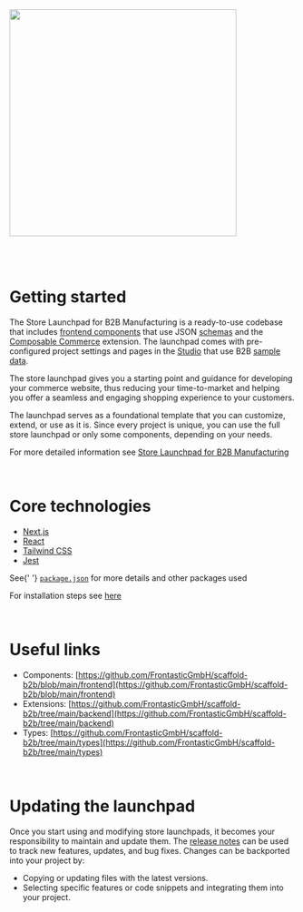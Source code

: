 
<Meta title="Introduction" />

<div data-theme="default">
  <img src="https://res.cloudinary.com/dlwdq84ig/image/upload/w_1920,q_auto,c_scale/nz78gy0oae137a4ig2fz" width="400" />

  <br />

  <br />

  <br />

  <br />

  # Getting started

  The Store Launchpad for B2B Manufacturing is a ready-to-use codebase that includes [frontend components](https://docs.commercetools.com/frontend-getting-started/development-concepts#components) that use JSON [schemas](https://docs.commercetools.com/frontend-development/schemas) and the [Composable Commerce](https://docs.commercetools.com/frontend-development/using-the-commercetools-extension) extension. The launchpad comes with pre-configured project settings and pages in the [Studio](https://docs.commercetools.com/frontend-studio/) that use B2B [sample data](https://docs.commercetools.com/getting-started/explore-b2b-sample-data).

  The store launchpad gives you a starting point and guidance for developing your commerce website, thus reducing your time-to-market and helping you offer a seamless and engaging shopping experience to your customers.

  The launchpad serves as a foundational template that you can customize, extend, or use as it is. Since every project is unique, you can use the full store launchpad or only some components, depending on your needs.

  For more detailed information see [Store Launchpad for B2B Manufacturing](https://docs.commercetools.com/frontend-development/b2b-store-launchpad-overview)

  <br />

  # Core technologies

  * [Next.js](https://nextjs.org/)
  * [React](https://react.dev/)
  * [Tailwind CSS](https://tailwindcss.com/)
  * [Jest](https://jestjs.io/)

  See{' '} [`package.json`](https://github.com/FrontasticGmbH/scaffold-b2b/blob/main/frontend/package.json) for more details and other packages used

  For installation steps see [here](https://github.com/FrontasticGmbH/scaffold-b2b/tree/main/frontend/?tab=readme-ov-file#store-launchpad-for-b2b-nextjs-starter)

  <br />

  # Useful links

  * Components: [https://github.com/FrontasticGmbH/scaffold-b2b/blob/main/frontend](https://github.com/FrontasticGmbH/scaffold-b2b/blob/main/frontend)
  * Extensions: [https://github.com/FrontasticGmbH/scaffold-b2b/tree/main/backend](https://github.com/FrontasticGmbH/scaffold-b2b/tree/main/backend)
  * Types: [https://github.com/FrontasticGmbH/scaffold-b2b/tree/main/types](https://github.com/FrontasticGmbH/scaffold-b2b/tree/main/types)

  <br />

  # Updating the launchpad

  Once you start using and modifying store launchpads, it becomes your responsibility to maintain and update them.
  The [release notes](https://docs.commercetools.com/docs/release-notes?topics=Store+launchpads\&productArea=Frontend+Development\&tab=product\&product=Frontend) can be used to track new features, updates, and bug fixes. Changes can be backported into your project by:

  * Copying or updating files with the latest versions.
  * Selecting specific features or code snippets and integrating them into your project.
</div>
